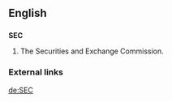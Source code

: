 ==English==

==={{abbreviation}}===
'''SEC'''
#The Securities and Exchange Commission.

===External links===
{{pedialite}}

[[de:SEC]]